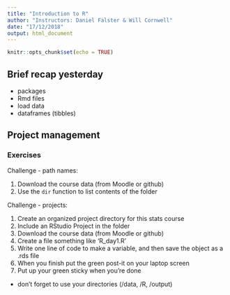 ```yaml
---
title: "Introduction to R"
author: "Instructors: Daniel Falster & Will Cornwell"
date: "17/12/2018"
output: html_document
---
```


```r
knitr::opts_chunk$set(echo = TRUE)
```

## Brief recap yesterday

- packages
- Rmd files
- load data
- dataframes (tibbles)


## Project management

### Exercises

Challenge - path names:

1. Download the course data (from Moodle or github)
2. Use the `dir` function to list contents of the folder

Challenge - projects:

1. Create an organized project directory for this stats course
2. Include an RStudio Project in the folder
3. Download the course data (from Moodle or github)
4. Create a file something like 'R_day1.R' 
5. Write one line of code to make a variable, and then save the object as a .rds file
6. When you finish put the green post-it on your laptop screen
7. Put up your green sticky when you're done
  - don't forget to use your directories (/data, /R, /output)
